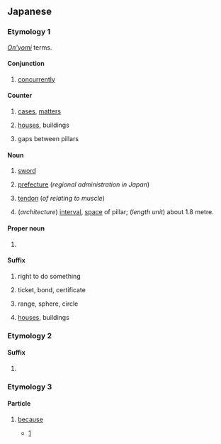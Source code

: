 {{also|げん}}
==Japanese==

===Etymology 1===
''[[音読み#Japanese|On'yomi]]'' terms.

====Conjunction====
{{ja-pos|conjunction}}
# {{ja-def|兼}} [[concurrently]]

====Counter====
{{ja-pos|counter}}

# {{ja-def|件}} [[case]]s, [[matter]]s
# {{ja-def|軒}} [[house]]s, buildings
# {{ja-def|間}} gaps between pillars

====Noun====
{{ja-noun}}
# {{ja-def|剣}} [[sword]]
# {{ja-def|県}} [[prefecture]] (''regional administration in Japan'')
# {{ja-def|腱}} [[tendon]] (''of relating to muscle'')
# {{ja-def|間}} (''architecture'') [[interval]], [[space]] of pillar; (''length unit'') about 1.8 metre.

====Proper noun====
{{ja-pos|proper}}

# {{ja-def|健|堅|建|兼}} {{given name|ja|male}}

====Suffix====
{{ja-pos|suffix}}

# {{ja-def|権}} right to do something
# {{ja-def|券}} ticket, bond, certificate
# {{ja-def|圏}} range, sphere, circle
# {{ja-def|軒}} [[house]]s, buildings

===Etymology 2===

====Suffix====
{{ja-pos|suffix}}

# {{lb|ja|classical}} {{alternative form of|ja|けむ|tr=kemu}}

===Etymology 3===

====Particle====
{{ja-pos|particle}}

# {{lb|ja|Chugoku|Shikoku|Kyushu}} [[because]]
#* [http://www.aozora.gr.jp/cards/000252/files/1399_20773.html]
#*: {{ja-usex|じゃが今は内%地も不%景%気でがして、屑%屋も駄%目じゃ'''けん'''、内地さ行くなああきらめるがええ|^じゃが いま は ない%ち も ふ%けい%き で がして、 くず%や も だ%め じゃ '''けん'''、 ないち さ いく なあ あきらめる が ええ|However the mainland economy is also in a recession now and waste collection business does not pay, '''so''' you should give up to go to the mainland.}}
